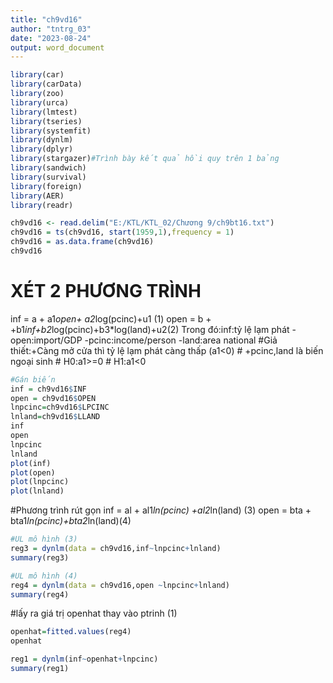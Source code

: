 ---
title: "ch9vd16"
author: "tntrg_03"
date: "2023-08-24"
output: word_document
---

```{r}
library(car)
library(carData)
library(zoo)
library(urca)
library(lmtest)
library(tseries)
library(systemfit)
library(dynlm)
library(dplyr)
library(stargazer)#Trình bày kết quả hồi quy trên 1 bảng
library(sandwich)
library(survival)
library(foreign)
library(AER)
library(readr)
```

```{r}
ch9vd16 <- read.delim("E:/KTL/KTL_02/Chương 9/ch9bt16.txt")
ch9vd16 = ts(ch9vd16, start(1959,1),frequency = 1)
ch9vd16 = as.data.frame(ch9vd16)
ch9vd16
```
# XÉT 2 PHƯƠNG TRÌNH
inf = a + a1*open+      a2*log(pcinc)+u1              (1)
open = b +       +b1*inf+b2*log(pcinc)+b3*log(land)+u2(2)
Trong đó:inf:tỷ lệ lạm phát
         -open:import/GDP
         -pcinc:income/person
         -land:area national
#Giả thiết:+Càng mở cửa thì tỷ lệ lạm phát càng thấp (a1<0)
#          +pcinc,land là biến ngoại sinh
# H0:a1>=0
# H1:a1<0
```{r}
#Gán biến
inf = ch9vd16$INF
open = ch9vd16$OPEN
lnpcinc=ch9vd16$LPCINC
lnland=ch9vd16$LLAND
inf
open
lnpcinc
lnland
plot(inf)
plot(open)
plot(lnpcinc)
plot(lnland)

```

#Phương trình rút gọn
inf = al   + al1*ln(pcinc) +al2*ln(land) (3)
open = bta + bta1*ln(pcinc)+bta2*ln(land)(4)
```{r}
#UL mô hình (3)
reg3 = dynlm(data = ch9vd16,inf~lnpcinc+lnland)
summary(reg3)
```
```{r}
#UL mô hình (4)
reg4 = dynlm(data = ch9vd16,open ~lnpcinc+lnland)
summary(reg4)
```
#lấy ra giá trị openhat thay vào ptrinh (1)
```{r}
openhat=fitted.values(reg4)
openhat
```
```{r}
reg1 = dynlm(inf~openhat+lnpcinc)
summary(reg1)
```






